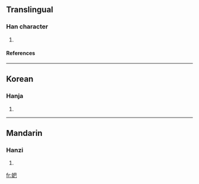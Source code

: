 ==Translingual==
===Han character===
{{Han char|rn=38|rad=女|as=04|sn=7|four=|canj=女日山 (VAU)}}
# {{defn|Han|sort=女04}}
====References====
{{Han ref|kx=0256.150|dkj=06081|dj=0520.130|hdz=21034.010|uh=5991|ud=22929}}
----
==Korean==
===Hanja===
{{ko-hanja|hangeul=파|rv=pa|mr=p'a}}
# {{defn|Korean}}
----
==Mandarin==
===Hanzi===
{{cmn-hanzi|pin=[[pā]] ([[pa1]])|wg=p'a<sup>1</sup>}}
# {{defn|Mandarin}}

[[fr:妑]]